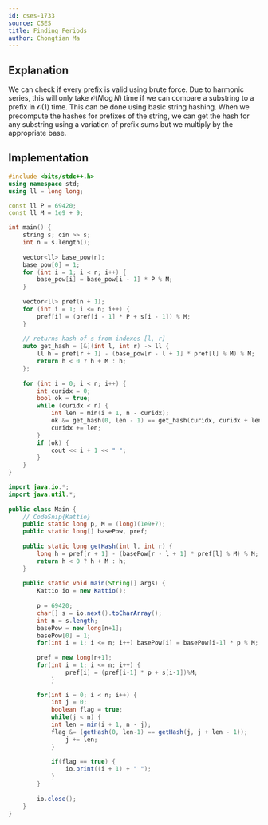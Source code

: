 ```yaml
---
id: cses-1733
source: CSES
title: Finding Periods
author: Chongtian Ma
---
```


## Explanation

We can check if every prefix is valid using brute force. Due to harmonic series, this will only take $\mathcal{O}(N\log N)$ time if we can compare a substring to a prefix in $\mathcal{O}(1)$ time.
This can be done using basic string hashing. When we precompute the hashes for prefixes of the string, we can get the hash for any substring using a variation of prefix sums but we multiply by the appropriate base.

## Implementation

<LanguageSection>

<CPPSection>

```cpp
#include <bits/stdc++.h>
using namespace std;
using ll = long long;

const ll P = 69420;
const ll M = 1e9 + 9;

int main() {
	string s; cin >> s;
	int n = s.length();
	
	vector<ll> base_pow(n);
	base_pow[0] = 1;
	for (int i = 1; i < n; i++) {
		base_pow[i] = base_pow[i - 1] * P % M;
	}
	
	vector<ll> pref(n + 1);
	for (int i = 1; i <= n; i++) {
		pref[i] = (pref[i - 1] * P + s[i - 1]) % M;
	}
	
	// returns hash of s from indexes [l, r]
	auto get_hash = [&](int l, int r) -> ll {
		ll h = pref[r + 1] - (base_pow[r - l + 1] * pref[l] % M) % M;
		return h < 0 ? h + M : h;
	};
	
	for (int i = 0; i < n; i++) {
		int curidx = 0;
		bool ok = true;
		while (curidx < n) {
			int len = min(i + 1, n - curidx);
			ok &= get_hash(0, len - 1) == get_hash(curidx, curidx + len - 1);
			curidx += len;
		}
		if (ok) {
			cout << i + 1 << " ";
		}
	}
}

```

</CPPSection>

<JavaSection>

```java
import java.io.*;
import java.util.*;
 
public class Main {
	// CodeSnip{Kattio}
	public static long p, M = (long)(1e9+7);
	public static long[] basePow, pref;
 
	public static long getHash(int l, int r) {
		long h = pref[r + 1] - (basePow[r - l + 1] * pref[l] % M) % M;
		return h < 0 ? h + M : h;
	}
 
	public static void main(String[] args) {
		Kattio io = new Kattio();
 
		p = 69420;
		char[] s = io.next().toCharArray();
		int n = s.length;
		basePow = new long[n+1];
		basePow[0] = 1;
		for(int i = 1; i <= n; i++) basePow[i] = basePow[i-1] * p % M;
 
		pref = new long[n+1];
		for(int i = 1; i <= n; i++) {
				pref[i] = (pref[i-1] * p + s[i-1])%M;
			}
 
		for(int i = 0; i < n; i++) {
			int j = 0;
			boolean flag = true;
			while(j < n) {
			int len = min(i + 1, n - j);
			flag &= (getHash(0, len-1) == getHash(j, j + len - 1));
				j += len;
			}
 
			if(flag == true) {
				io.print((i + 1) + " ");
			}
		}
		
		io.close();
	}
}	
```

</JavaSection>
</LanguageSection>
